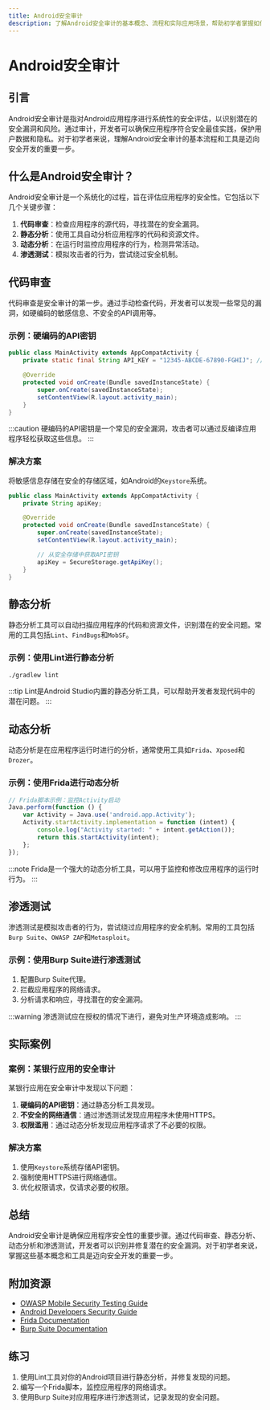```yaml
---
title: Android安全审计
description: 了解Android安全审计的基本概念、流程和实际应用场景，帮助初学者掌握如何评估和提升Android应用的安全性。
---
```


# Android安全审计

## 引言

Android安全审计是指对Android应用程序进行系统性的安全评估，以识别潜在的安全漏洞和风险。通过审计，开发者可以确保应用程序符合安全最佳实践，保护用户数据和隐私。对于初学者来说，理解Android安全审计的基本流程和工具是迈向安全开发的重要一步。

## 什么是Android安全审计？

Android安全审计是一个系统化的过程，旨在评估应用程序的安全性。它包括以下几个关键步骤：

1. **代码审查**：检查应用程序的源代码，寻找潜在的安全漏洞。
2. **静态分析**：使用工具自动分析应用程序的代码和资源文件。
3. **动态分析**：在运行时监控应用程序的行为，检测异常活动。
4. **渗透测试**：模拟攻击者的行为，尝试绕过安全机制。

## 代码审查

代码审查是安全审计的第一步。通过手动检查代码，开发者可以发现一些常见的漏洞，如硬编码的敏感信息、不安全的API调用等。

### 示例：硬编码的API密钥

```java
public class MainActivity extends AppCompatActivity {
    private static final String API_KEY = "12345-ABCDE-67890-FGHIJ"; // 硬编码的API密钥

    @Override
    protected void onCreate(Bundle savedInstanceState) {
        super.onCreate(savedInstanceState);
        setContentView(R.layout.activity_main);
    }
}
```

:::caution
硬编码的API密钥是一个常见的安全漏洞，攻击者可以通过反编译应用程序轻松获取这些信息。
:::

### 解决方案

将敏感信息存储在安全的存储区域，如Android的`Keystore`系统。

```java
public class MainActivity extends AppCompatActivity {
    private String apiKey;

    @Override
    protected void onCreate(Bundle savedInstanceState) {
        super.onCreate(savedInstanceState);
        setContentView(R.layout.activity_main);

        // 从安全存储中获取API密钥
        apiKey = SecureStorage.getApiKey();
    }
}
```

## 静态分析

静态分析工具可以自动扫描应用程序的代码和资源文件，识别潜在的安全问题。常用的工具包括`Lint`、`FindBugs`和`MobSF`。

### 示例：使用Lint进行静态分析

```bash
./gradlew lint
```

:::tip
Lint是Android Studio内置的静态分析工具，可以帮助开发者发现代码中的潜在问题。
:::

## 动态分析

动态分析是在应用程序运行时进行的分析，通常使用工具如`Frida`、`Xposed`和`Drozer`。

### 示例：使用Frida进行动态分析

```javascript
// Frida脚本示例：监控Activity启动
Java.perform(function () {
    var Activity = Java.use('android.app.Activity');
    Activity.startActivity.implementation = function (intent) {
        console.log("Activity started: " + intent.getAction());
        return this.startActivity(intent);
    };
});
```

:::note
Frida是一个强大的动态分析工具，可以用于监控和修改应用程序的运行时行为。
:::

## 渗透测试

渗透测试是模拟攻击者的行为，尝试绕过应用程序的安全机制。常用的工具包括`Burp Suite`、`OWASP ZAP`和`Metasploit`。

### 示例：使用Burp Suite进行渗透测试

1. 配置Burp Suite代理。
2. 拦截应用程序的网络请求。
3. 分析请求和响应，寻找潜在的安全漏洞。

:::warning
渗透测试应在授权的情况下进行，避免对生产环境造成影响。
:::

## 实际案例

### 案例：某银行应用的安全审计

某银行应用在安全审计中发现以下问题：

1. **硬编码的API密钥**：通过静态分析工具发现。
2. **不安全的网络通信**：通过渗透测试发现应用程序未使用HTTPS。
3. **权限滥用**：通过动态分析发现应用程序请求了不必要的权限。

### 解决方案

1. 使用`Keystore`系统存储API密钥。
2. 强制使用HTTPS进行网络通信。
3. 优化权限请求，仅请求必要的权限。

## 总结

Android安全审计是确保应用程序安全性的重要步骤。通过代码审查、静态分析、动态分析和渗透测试，开发者可以识别并修复潜在的安全漏洞。对于初学者来说，掌握这些基本概念和工具是迈向安全开发的重要一步。

## 附加资源

- [OWASP Mobile Security Testing Guide](https://owasp.org/www-project-mobile-security-testing-guide/)
- [Android Developers Security Guide](https://developer.android.com/training/articles/security-tips)
- [Frida Documentation](https://frida.re/docs/home/)
- [Burp Suite Documentation](https://portswigger.net/burp/documentation)

## 练习

1. 使用Lint工具对你的Android项目进行静态分析，并修复发现的问题。
2. 编写一个Frida脚本，监控应用程序的网络请求。
3. 使用Burp Suite对应用程序进行渗透测试，记录发现的安全问题。
